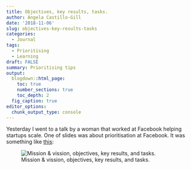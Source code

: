 ```yaml
---
title: Objectives, key results, tasks.
author: Ángela Castillo-Gill
date: '2018-11-06'
slug: objectives-key-results-tasks
categories:
  - Journal
tags: 
  - Prioritising
  - Learning
draft: FALSE
summary: Prioritising tips 
output:
  blogdown::html_page:
    toc: true
    number_sections: true
    toc_depth: 2
  fig_caption: true
editor_options: 
  chunk_output_type: console
---
```


Yesterday I went to a talk by a woman that worked at Facebook helping startups scale. One of slides was about prioritisation at Facebook. It was something like [this](https://www.scrumdesk.com/wp-content/uploads/okr-1.png): 

![Mission & vission, objectives, key results, and tasks.](/journal/journal-template_files/okrs.png)

